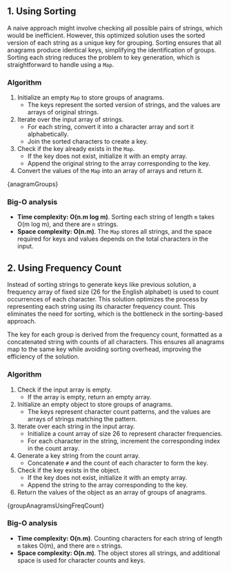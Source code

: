 

## 1. Using Sorting

A naive approach might involve checking all possible pairs of strings, which would be inefficient. However, this optimized solution uses the sorted version of each string as a unique key for grouping. Sorting ensures that all anagrams produce identical keys, simplifying the identification of groups. Sorting each string reduces the problem to key generation, which is straightforward to handle using a `Map`.

### Algorithm

1. Initialize an empty `Map` to store groups of anagrams.
   - The keys represent the sorted version of strings, and the values are arrays of original strings.
2. Iterate over the input array of strings.
   - For each string, convert it into a character array and sort it alphabetically.
   - Join the sorted characters to create a key.
3. Check if the key already exists in the `Map`.
   - If the key does not exist, initialize it with an empty array.
   - Append the original string to the array corresponding to the key.
4. Convert the values of the `Map` into an array of arrays and return it.

<MDXCodeBlock>{anagramGroups}</MDXCodeBlock>

### Big-O analysis

- **Time complexity: O(n.m log m)**. Sorting each string of length `m` takes O(m log m), and there are `n` strings.
- **Space complexity: O(n.m)**. The `Map` stores all strings, and the space required for keys and values depends on the total characters in the input.

## 2. Using Frequency Count

Instead of sorting strings to generate keys like previous solution, a frequency array of fixed size (26 for the English alphabet) is used to count occurrences of each character. This solution optimizes the process by representing each string using its character frequency count. This eliminates the need for sorting, which is the bottleneck in the sorting-based approach.

The key for each group is derived from the frequency count, formatted as a concatenated string with counts of all characters. This ensures all anagrams map to the same key while avoiding sorting overhead, improving the efficiency of the solution.

### Algorithm

1. Check if the input array is empty.
   - If the array is empty, return an empty array.
2. Initialize an empty object to store groups of anagrams.
   - The keys represent character count patterns, and the values are arrays of strings matching the pattern.
3. Iterate over each string in the input array.
   - Initialize a count array of size 26 to represent character frequencies.
   - For each character in the string, increment the corresponding index in the count array.
4. Generate a key string from the count array.
   - Concatenate `#` and the count of each character to form the key.
5. Check if the key exists in the object.
   - If the key does not exist, initialize it with an empty array.
   - Append the string to the array corresponding to the key.
6. Return the values of the object as an array of groups of anagrams.

<MDXCodeBlock>{groupAnagramsUsingFreqCount}</MDXCodeBlock>

### Big-O analysis

- **Time complexity: O(n.m)**. Counting characters for each string of length `m` takes O(m), and there are `n` strings.
- **Space complexity: O(n.m)**. The object stores all strings, and additional space is used for character counts and keys.
